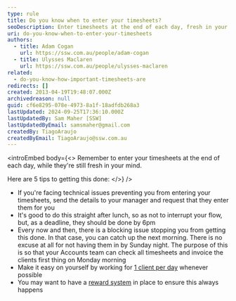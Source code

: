 ```yaml
---
type: rule
title: Do you know when to enter your timesheets?
seoDescription: Enter timesheets at the end of each day, fresh in your mind, and ensure timely completion for Accounts team invoicing.
uri: do-you-know-when-to-enter-your-timesheets
authors:
  - title: Adam Cogan
    url: https://ssw.com.au/people/adam-cogan
  - title: Ulysses Maclaren
    url: https://ssw.com.au/people/ulysses-maclaren
related:
  - do-you-know-how-important-timesheets-are
redirects: []
created: 2013-04-19T19:48:07.000Z
archivedreason: null
guid: cf6e8295-078e-4973-8a1f-18adfdb268a3
lastUpdated: 2024-09-25T17:36:10.000Z
lastUpdatedBy: Sam Maher [SSW]
lastUpdatedByEmail: samsmaher@gmail.com
createdBy: TiagoAraujo
createdByEmail: TiagoAraujo@ssw.com.au
---
```


<introEmbed
  body={<>
Remember to enter your timesheets at the end of each day, while they're still fresh in your mind.

Here are 5 tips to getting this done:
  </>}
/>
* If you're facing technical issues preventing you from entering your timesheets, send the details to your manager and request that they enter them for you
* It's good to do this straight after lunch, so as not to interrupt your flow, but, as a deadline, they should be done by 6pm
* Every now and then, there is a blocking issue stopping you from getting this done. In that case, you can catch up the next morning. There is no excuse at all for not having them in by Sunday night. The purpose of this is so that your Accounts team can check all timesheets and invoice the clients first thing on Monday morning
* Make it easy on yourself by working for [1 client per day](/do-you-book-a-minimum-of-1-days-work-at-a-time) whenever possible
* You may want to have a [reward system](/do-you-reward-your-employees-for-doing-their-timesheets-on-time) in place to ensure this always happens
